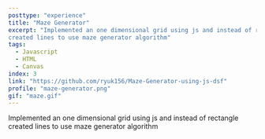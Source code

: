 ```yaml
---
posttype: "experience"
title: "Maze Generator"
excerpt: "Implemented an one dimensional grid using js and instead of rectangle
created lines to use maze generator algorithm"
tags:
  - Javascript
  - HTML 
  - Canvas
index: 3
link: "https://github.com/ryuk156/Maze-Generator-using-js-dsf"
profile: "maze-generator.png"
gif: "maze.gif"
---
```


Implemented an one dimensional grid using js and instead of rectangle
created lines to use maze generator algorithm
